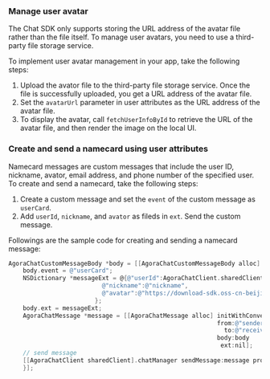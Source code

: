 <PlatformWrapper platform="ios">

### Manage user avatar

The Chat SDK only supports storing the URL address of the avatar file rather than the file itself. To manage user avatars, you need to use a third-party file storage service.

To implement user avatar management in your app, take the following steps:

1. Upload the avator file to the third-party file storage service. Once the file is successfully uploaded, you get a URL address of the avatar file.
2. Set the `avatarUrl` parameter in user attributes as the URL address of the avatar file.
3. To display the avatar, call `fetchUserInfoById` to retrieve the URL of the avatar file, and then render the image on the local UI.

### Create and send a namecard using user attributes

Namecard messages are custom messages that include the user ID, nickname, avator, email address, and phone number of the specified user. To create and send a namecard, take the following steps:

1. Create a custom message and set the `event` of the custom message as `userCard`.
2. Add `userId`, `nickname`, and `avator` as fileds in `ext`. Send the custom message.

Followings are the sample code for creating and sending a namecard message:

```objective-c
AgoraChatCustomMessageBody *body = [[AgoraChatCustomMessageBody alloc] init];
    body.event = @"userCard";
    NSDictionary *messageExt = @{@"userId":AgoraChatClient.sharedClient.currentUsername,
                          @"nickname":@"nickname",
                          @"avatar":@"https://download-sdk.oss-cn-beijing.aliyuncs.com/downloads/IMDemo/avatar/Image1.png"
                        };
    body.ext = messageExt;
    AgoraChatMessage *message = [[AgoraChatMessage alloc] initWithConversationID:@"conversationID"
                                                          from:@"sender"
                                                            to:@"receiver"
                                                          body:body
                                                           ext:nil];
    // send message
    [[AgoraChatClient sharedClient].chatManager sendMessage:message progress:nil completion:^(AgoraChatMessage *message, AgoraChatError *error) {
    }];
```

</PlatformWrapper>